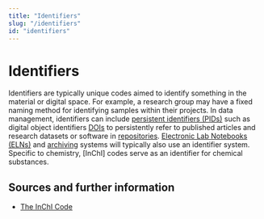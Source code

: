```yaml
---
title: "Identifiers"
slug: "/identifiers"
id: "identifiers"
---
```


# Identifiers

Identifiers are typically unique codes aimed to identify something in the material or digital space. For example, a research group may have a fixed naming method for identifying samples within their projects. In data management, identifiers can include [persistent identifiers (PIDs)](/docs/pid) such as digital object identifiers [DOIs](https://www.doi.org/) to persistently refer to published articles and research datasets or software in [repositories](/docs/repositories). [Electronic Lab Notebooks (ELNs)](/docs/eln) and [archiving](/docs/data_storage) systems will typically also use an identifier system. Specific to chemistry, [InChI] codes serve as an identifier for chemical substances. 

## Sources and further information

- [The InChI Code](https://doi.org/10.1021/acs.jchemed.8b00090)